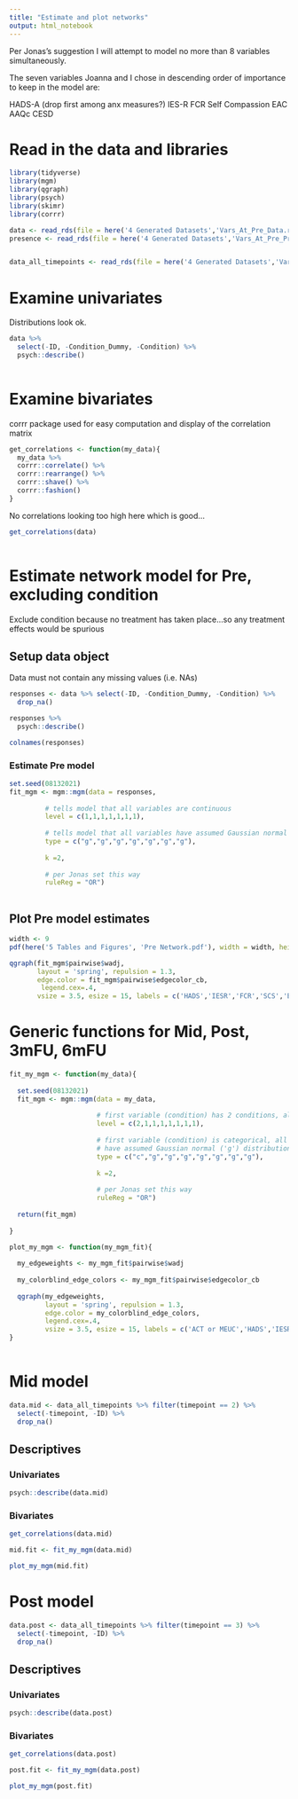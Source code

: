 ```yaml
---
title: "Estimate and plot networks"
output: html_notebook
---
```

Per Jonas's suggestion I will attempt to model no more than 8 variables simultaneously.

The seven variables Joanna and I chose in descending order of importance to keep in the model are:

HADS-A (drop first among anx measures?)
IES-R
FCR
Self Compassion
EAC
AAQc
CESD

# Read in the data and libraries

```r
library(tidyverse)
library(mgm)
library(qgraph)
library(psych)
library(skimr)  
library(corrr)

``` 

```r
data <- read_rds(file = here('4 Generated Datasets','Vars_At_Pre_Data.rds'))
presence <- read_rds(file = here('4 Generated Datasets','Vars_At_Pre_Presence.rds'))


data_all_timepoints <- read_rds(file = here('4 Generated Datasets','Vars_At_All_Timepoints.rds'))
```

# Examine univariates

Distributions look ok.

```r
data %>%  
  select(-ID, -Condition_Dummy, -Condition) %>%
  psych::describe()
  

```

# Examine bivariates

corrr package used for easy computation and display of the correlation matrix

```r

get_correlations <- function(my_data){
  my_data %>%
  corrr::correlate() %>%
  corrr::rearrange() %>%
  corrr::shave() %>%
  corrr::fashion()
}

```

No correlations looking too high here which is good...
```r

get_correlations(data)
  
```

# Estimate network model for Pre, excluding condition

Exclude condition because no treatment has taken place...so any treatment effects would be spurious

## Setup data object

Data must not contain any missing values (i.e. NAs)


```r

responses <- data %>% select(-ID, -Condition_Dummy, -Condition) %>%
  drop_na()

responses %>%
  psych::describe()

colnames(responses)

```

### Estimate Pre model


```r

set.seed(08132021)
fit_mgm <- mgm::mgm(data = responses, 
         
         # tells model that all variables are continuous
         level = c(1,1,1,1,1,1,1), 
         
         # tells model that all variables have assumed Gaussian normal distribution
         type = c("g","g","g","g","g","g","g"), 
         
         k =2,
         
         # per Jonas set this way
         ruleReg = "OR")
         

```

## Plot Pre model estimates
```r

width <- 9
pdf(here('5 Tables and Figures', 'Pre Network.pdf'), width = width, height = width*.6)

qgraph(fit_mgm$pairwise$wadj, 
       layout = 'spring', repulsion = 1.3,
       edge.color = fit_mgm$pairwise$edgecolor_cb, 
        legend.cex=.4, 
       vsize = 3.5, esize = 15, labels = c('HADS','IESR','FCR','SCS','EAC','AAQc','CESD'))

```

# Generic functions for Mid, Post, 3mFU, 6mFU
```r

fit_my_mgm <- function(my_data){
  
  set.seed(08132021)
  fit_mgm <- mgm::mgm(data = my_data, 
                      
                      # first variable (condition) has 2 conditions, all others are continuous
                      level = c(2,1,1,1,1,1,1,1), 
                      
                      # first variable (condition) is categorical, all others 
                      # have assumed Gaussian normal ('g') distributions
                      type = c("c","g","g","g","g","g","g","g"), 
                      
                      k =2,
                      
                      # per Jonas set this way
                      ruleReg = "OR")
  
  return(fit_mgm)
  
}

```

```r

plot_my_mgm <- function(my_mgm_fit){
  
  my_edgeweights <- my_mgm_fit$pairwise$wadj
  
  my_colorblind_edge_colors <- my_mgm_fit$pairwise$edgecolor_cb
  
  qgraph(my_edgeweights, 
         layout = 'spring', repulsion = 1.3,
         edge.color = my_colorblind_edge_colors, 
         legend.cex=.4, 
         vsize = 3.5, esize = 15, labels = c('ACT or MEUC','HADS','IESR','FCR','SCS','EAC','AAQc','CESD'))
}
  


```

# Mid model

```r

data.mid <- data_all_timepoints %>% filter(timepoint == 2) %>%
  select(-timepoint, -ID) %>%
  drop_na()

```

## Descriptives

### Univariates

```r
psych::describe(data.mid)

```

### Bivariates

```r
get_correlations(data.mid)

```


```r
mid.fit <- fit_my_mgm(data.mid)

plot_my_mgm(mid.fit)
```

# Post model

```r

data.post <- data_all_timepoints %>% filter(timepoint == 3) %>%
  select(-timepoint, -ID) %>%
  drop_na()

```

## Descriptives

### Univariates

```r
psych::describe(data.post)

```

### Bivariates

```r
get_correlations(data.post)

```


```r
post.fit <- fit_my_mgm(data.post)

plot_my_mgm(post.fit)
```